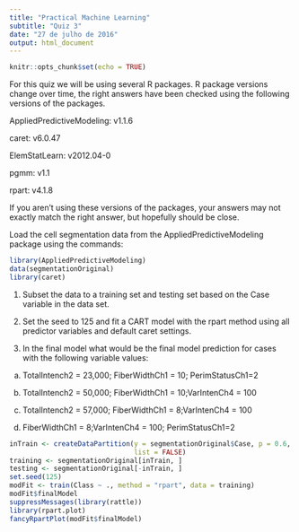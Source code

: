 ---
title: "Practical Machine Learning"
subtitle: "Quiz 3"
date: "27 de julho de 2016"
output: html_document
---

```{r setup, include=FALSE}
knitr::opts_chunk$set(echo = TRUE)
```

For this quiz we will be using several R packages. R package versions change over time, the right answers have been checked using the following versions of the packages.

AppliedPredictiveModeling: v1.1.6

caret: v6.0.47

ElemStatLearn: v2012.04-0

pgmm: v1.1

rpart: v4.1.8

If you aren't using these versions of the packages, your answers may not exactly match the right answer, but hopefully should be close.

Load the cell segmentation data from the AppliedPredictiveModeling package using the commands:

```{r}
library(AppliedPredictiveModeling)
data(segmentationOriginal)
library(caret)
```

1. Subset the data to a training set and testing set based on the Case variable in the data set.

2. Set the seed to 125 and fit a CART model with the rpart method using all predictor variables and default caret settings.

3. In the final model what would be the final model prediction for cases with the following variable values:

a. TotalIntench2 = 23,000; FiberWidthCh1 = 10; PerimStatusCh1=2

b. TotalIntench2 = 50,000; FiberWidthCh1 = 10;VarIntenCh4 = 100

c. TotalIntench2 = 57,000; FiberWidthCh1 = 8;VarIntenCh4 = 100

d. FiberWidthCh1 = 8;VarIntenCh4 = 100; PerimStatusCh1=2

```{r}
inTrain <- createDataPartition(y = segmentationOriginal$Case, p = 0.6, 
                               list = FALSE)
training <- segmentationOriginal[inTrain, ]
testing <- segmentationOriginal[-inTrain, ]
set.seed(125)
modFit <- train(Class ~ ., method = "rpart", data = training)
modFit$finalModel
suppressMessages(library(rattle))
library(rpart.plot)
fancyRpartPlot(modFit$finalModel)
```

